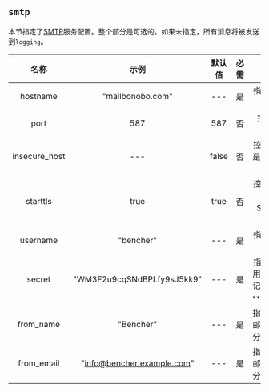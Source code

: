 ## `smtp`

本节指定了[SMTP](https://en.wikipedia.org/wiki/Simple_Mail_Transfer_Protocol)服务配置。整个部分是可选的。如果未指定，所有消息将被发送到`logging`。

|     名称      |            示例            | 默认值 | 必需  |                           描述                           |
| :-----------: | :------------------------: | :----: | :---: | :------------------------------------------------------: |
|   hostname    |      "mailbonobo.com"      |  ---   |  是   |                     指定SMTP主机名。                     |
|     port      |            587             |  587   |  否   |                      指定SMTP端口。                      |
| insecure_host |            ---             | false  |  否   |           控制SMTP连接是否允许无效的TLS证书。            |
|   starttls    |            true            |  true  |  否   |            控制SMTP连接是否使用STARTTLS协议。            |
|   username    |         "bencher"          |  ---   |  是   |                  指定SMTP主机的用户名。                  |
|    secret     | "WM3F2u9cqSNdBPLfy9sJ5kk9" |  ---   |  是   | 指定SMTP主机用户名的密码。记录时将显示为`************`。 |
|   from_name   |         "Bencher"          |  ---   |  是   |        指定在所有电子邮件的发件人部分显示的名称。        |
|  from_email   | "info@bencher.example.com" |  ---   |  是   |        指定在所有电子邮件的发件人部分显示的邮箱。        |
